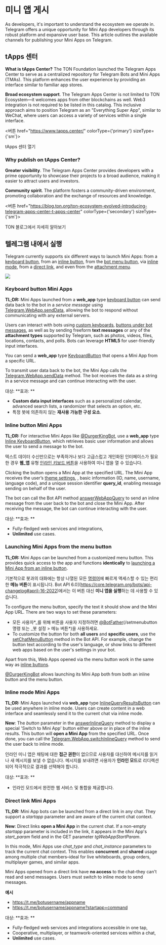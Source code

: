 

# 미니 앱 게시

As developers, it's important to understand the ecosystem we operate in. Telegram offers a unique opportunity for Mini App developers through its robust platform and expansive user base. This article outlines the available channels for publishing your Mini Apps on Telegram.

## tApps 센터

**What is tApps Center?** The TON Foundation launched the Telegram Apps Center to serve as a centralized repository for Telegram Bots and Mini Apps (TMAs). This platform enhances the user experience by providing an interface similar to familiar app stores.

**Broad ecosystem support**. The Telegram Apps Center is not limited to TON Ecosystem—it welcomes apps from other blockchains as well. Web3 integration is not required to be listed in this catalog. This inclusive approach aims to position Telegram as an "Everything Super App", similar to WeChat, where users can access a variety of services within a single interface.

<버튼 href="https://www.tapps.center/" colorType={'primary'} sizeType={'sm'}>

tApps 센터 열기

</Button>

### Why publish on tApps Center?

**Greater visibility**. The Telegram Apps Center provides developers with a prime opportunity to showcase their projects to a broad audience, making it easier to attract users and investors.

**Community spirit**. The platform fosters a community-driven environment, promoting collaboration and the exchange of resources and knowledge.

<버튼 href="https://blog.ton.org/ton-ecosystem-evolved-introducing-telegram-apps-center-t-apps-center" colorType={'secondary'} sizeType={'sm'}>

TON 블로그에서 자세히 알아보기

</Button>

## 텔레그램 내에서 실행

Telegram currently supports six different ways to launch Mini Apps: from a [keyboard button](https://core.telegram.org/bots/webapps#keyboard-button-web-apps), from an [inline button](https://core.telegram.org/bots/webapps#inline-button-web-apps), from the [bot menu button](https://core.telegram.org/bots/webapps#launching-web-apps-from-the-menu-button), via [inline mode](https://core.telegram.org/bots/webapps#inline-mode-web-apps), from a [direct link](https://core.telegram.org/bots/webapps#direct-link-web-apps), and even from the [attachment menu](https://core.telegram.org/bots/webapps#launching-web-apps-from-the-attachment-menu).

![](/img/docs/telegram-apps/publish-tg-1.jpeg)

### Keyboard button Mini Apps

**TL;DR:** Mini Apps launched from a **web_app** type [keyboard button](https://core.telegram.org/bots/api#keyboardbutton) can send data back to the bot in a _service message_ using [Telegram.WebApp.sendData](https://core.telegram.org/bots/webapps#initializing-web-apps), allowing the bot to respond without communicating with any external servers.

Users can interact with bots using [custom keyboards](https://core.telegram.org/bots#keyboards), [buttons under bot messages](https://core.telegram.org/bots#inline-keyboards-and-on-the-fly-updating), as well as by sending freeform **text messages** or any of the **attachment types** supported by Telegram, such as photos, videos, files, locations, contacts, and polls. Bots can leverage **HTML5** for user-friendly input interfaces.

You can send a **web_app** type [KeyboardButton](https://core.telegram.org/bots/api#keyboardbutton) that opens a Mini App from a specific URL.

To transmit user data back to the bot, the Mini App calls the [Telegram.WebApp.sendData](https://core.telegram.org/bots/webapps#initializing-web-apps) method. The bot receives the data as a string in a service message and can continue interacting with the user.

대상: **효과: **

- **Custom data input interfaces** such as a personalized calendar, advanced search lists, a randomizer that selects an option, etc.
- 특정 봇에 의존하지 않는 **재사용 가능한 구성 요소**.

### Inline button Mini Apps

**TL;DR:** For interactive Mini Apps like [@DurgerKingBot](https://t.me/durgerkingbot), use a **web_app** type [Inline KeyboardButton](https://core.telegram.org/bots/api#inlinekeyboardbutton), which retrieves basic user information and allows the user to send a message to the bot.

텍스트 데이터 수신만으로는 부족하거나 보다 고급스럽고 개인화된 인터페이스가 필요한 경우 **웹_앱** 유형 [인라인 키보드 버튼](https://core.telegram.org/bots/api#inlinekeyboardbutton)을 사용하여 미니 앱을 열 수 있습니다.

Clicking the button opens a Mini App at the specified URL. The Mini App receives the user’s [theme settings](https://core.telegram.org/bots/webapps#color-schemes), , basic information (ID, name, username, language code), and a unique session identifier **query_id**, enabling message sending on behalf of the user.

The bot can call the Bot API method [answerWebAppQuery](https://core.telegram.org/bots/api#answerwebappquery) to send an inline message from the user back to the bot and close the Mini App. After receiving the message, the bot can continue interacting with the user.

대상: **효과: **

- Fully-fledged web services and integrations,
- **Unlimited** use cases.

### Launching Mini Apps from the menu button

**TL;DR:** Mini Apps can be launched from a customized menu button. This provides quick access to the app and functions **identically** to [launching a Mini App from an inline button](https://core.telegram.org/bots/webapps#inline-button-web-apps).

기본적으로 봇과의 대화에는 항상 나열된 모든 [명령어](https://core.telegram.org/bots#commands)에 빠르게 액세스할 수 있는 편리한 **메뉴 버튼**이 표시됩니다. Bot API 6.0](https://core.telegram.org/bots/api-changelog#april-16-2022)에서는 이 버튼 대신 **미니 앱을 실행**하는 데 사용할 수 있습니다.

To configure the menu button, specify the text it should show and the Mini App URL. There are two ways to set these parameters:

- 모든 사용자\*_를 위해 버튼을 사용자 지정하려면 [@BotFather](https://t.me/botfather)(/setmenubutton 명령 또는 _봇 설정 > 메뉴 버튼\*)을 사용하세요.
- To customize the button for both **all users** and **specific users**, use the [setChatMenuButton](https://core.telegram.org/bots/api#setchatmenubutton) method in the Bot API. For example, change the button text according to the user's language, or show links to different web apps based on the user's settings in your bot.

Apart from this, Web Apps opened via the menu button work in the same way as [inline buttons](https://core.telegram.org/bots/webapps#inline-button-web-apps).

[@DurgerKingBot](https://t.me/durgerkingbot) allows launching its Mini App both from both an inline button and the menu button.

### Inline mode Mini Apps

**TL;DR:** Mini Apps launched via **web_app** type [InlineQueryResultsButton](https://core.telegram.org/bots/api#inlinequeryresultsbutton) can be used anywhere in inline mode. Users can create content in a web interface and seamlessly send it to the current chat via inline mode.

**New**: The _button_ parameter in the [answerInlineQuery](https://core.telegram.org/bots/api#answerinlinequery) method to display a special 'Switch to Mini App' button either above or in place of the inline results. This button will **open a Mini App** from the specified URL. Once done, you can call the [Telegram.WebApp.switchInlineQuery](https://core.telegram.org/bots/webapps#initializing-web-apps) method to send the user back to inline mode.

인라인 미니 앱은 채팅에 대한 **접근 권한**이 없으므로 사용자를 대신하여 메시지를 읽거나 새 메시지를 보낼 수 없습니다. 메시지를 보내려면 사용자가 **인라인 모드**로 리디렉션되어 적극적으로 결과를 선택해야 합니다.

대상: **효과: **

- 인라인 모드에서 완전한 웹 서비스 및 통합을 제공합니다.

### Direct link Mini Apps

**TL;DR:** Mini App bots can be launched from a direct link in any chat. They support a _startapp_ parameter and are aware of the current chat context.

**New**: Direct links **open a Mini App** in the current chat. If a non-empty _startapp_ parameter is included in the link, it appears in the Mini App's _start_param_ field and in the GET parameter _tgWebAppStartParam_.

In this mode, Mini Apps use _chat_type_ and _chat_instance_ parameters to track the current chat context. This enables **concurrent** and **shared** usage among multiple chat members–ideal for live whiteboards, group orders, multiplayer games, and similar apps.

Mini Apps opened from a direct link have **no access** to the chat–they can't read and send messages. Users must switch to inline mode to send messages.

**예시**

- https://t.me/botusername/appname
- https://t.me/botusername/appname?startapp=command

대상: **효과: **

- Fully-fledged web services and integrations accessible in one tap,
- Cooperative, multiplayer, or teamwork-oriented services within a chat,
- **Unlimited** use cases.

<Feedback />
